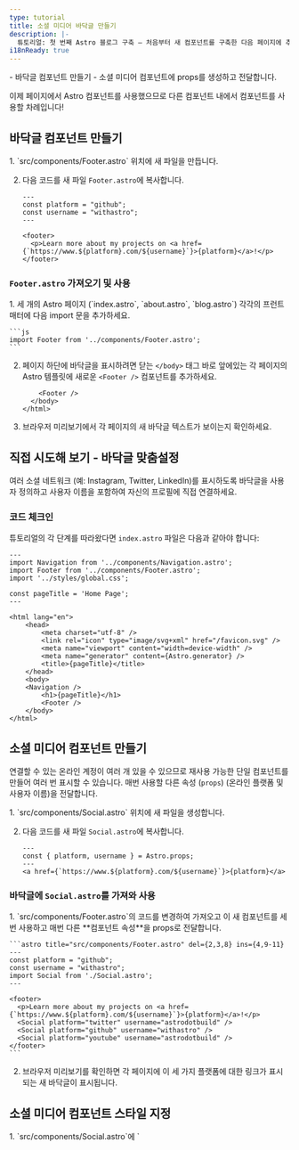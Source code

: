 ```yaml
---
type: tutorial
title: 소셜 미디어 바닥글 만들기
description: |-
  튜토리얼: 첫 번째 Astro 블로그 구축 — 처음부터 새 컴포넌트를 구축한 다음 페이지에 추가하세요.
i18nReady: true
---
```



<PreCheck>
  - 바닥글 컴포넌트 만들기
  - 소셜 미디어 컴포넌트에 props를 생성하고 전달합니다.
</PreCheck>

이제 페이지에서 Astro 컴포넌트를 사용했으므로 다른 컴포넌트 내에서 컴포넌트를 사용할 차례입니다!

## 바닥글 컴포넌트 만들기
<Steps>
1. `src/components/Footer.astro` 위치에 새 파일을 만듭니다.

2. 다음 코드를 새 파일 `Footer.astro`에 복사합니다.

    ```astro title="src/components/Footer.astro"
    ---
    const platform = "github";
    const username = "withastro";
    ---

    <footer>
      <p>Learn more about my projects on <a href={`https://www.${platform}.com/${username}`}>{platform}</a>!</p>
    </footer>
    ```
</Steps>

### `Footer.astro` 가져오기 및 사용

<Steps>
1. 세 개의 Astro 페이지 (`index.astro`, `about.astro`, `blog.astro`) 각각의 프런트매터에 다음 import 문을 추가하세요.

    ```js
    import Footer from '../components/Footer.astro';
    ```

2. 페이지 하단에 바닥글을 표시하려면 닫는 `</body>` 태그 바로 앞에있는 각 페이지의 Astro 템플릿에 새로운 `<Footer />` 컴포넌트를 추가하세요.

    ```astro ins={1}
        <Footer />
      </body>
    </html>
    ```

3. 브라우저 미리보기에서 각 페이지의 새 바닥글 텍스트가 보이는지 확인하세요.
</Steps>

<Box icon="puzzle-piece">

## 직접 시도해 보기 - 바닥글 맞춤설정

여러 소셜 네트워크 (예: Instagram, Twitter, LinkedIn)를 표시하도록 바닥글을 사용자 정의하고 사용자 이름을 포함하여 자신의 프로필에 직접 연결하세요.

</Box>

### 코드 체크인

튜토리얼의 각 단계를 따라왔다면 `index.astro` 파일은 다음과 같아야 합니다:

```astro title="src/pages/index.astro"
---
import Navigation from '../components/Navigation.astro';
import Footer from '../components/Footer.astro';
import '../styles/global.css';

const pageTitle = 'Home Page';
---

<html lang="en">
	<head>
		<meta charset="utf-8" />
		<link rel="icon" type="image/svg+xml" href="/favicon.svg" />
		<meta name="viewport" content="width=device-width" />
		<meta name="generator" content={Astro.generator} />
		<title>{pageTitle}</title>
	</head>
	<body>
    <Navigation />
		<h1>{pageTitle}</h1>
		<Footer />
	</body>
</html>
```

## 소셜 미디어 컴포넌트 만들기

연결할 수 있는 온라인 계정이 여러 개 있을 수 있으므로 재사용 가능한 단일 컴포넌트를 만들어 여러 번 표시할 수 있습니다. 매번 사용할 다른 속성 (`props`) (온라인 플랫폼 및 사용자 이름)을 전달합니다.

<Steps>
1. `src/components/Social.astro` 위치에 새 파일을 생성합니다.

2. 다음 코드를 새 파일 `Social.astro`에 복사합니다.

    ```astro title="src/components/Social.astro"
    ---
    const { platform, username } = Astro.props;
    ---
    <a href={`https://www.${platform}.com/${username}`}>{platform}</a>
    ```
</Steps>

### 바닥글에 `Social.astro`를 가져와 사용

<Steps>
1. `src/components/Footer.astro`의 코드를 변경하여 가져오고 이 새 컴포넌트를 세 번 사용하고 매번 다른 **컴포넌트 속성**을 props로 전달합니다.

    ```astro title="src/components/Footer.astro" del={2,3,8} ins={4,9-11}
    ---
    const platform = "github";
    const username = "withastro";
    import Social from './Social.astro';
    ---

    <footer>
      <p>Learn more about my projects on <a href={`https://www.${platform}.com/${username}`}>{platform}</a>!</p>
      <Social platform="twitter" username="astrodotbuild" />
      <Social platform="github" username="withastro" />
      <Social platform="youtube" username="astrodotbuild" />
    </footer>
    ```

2. 브라우저 미리보기를 확인하면 각 페이지에 이 세 가지 플랫폼에 대한 링크가 표시되는 새 바닥글이 표시됩니다.
</Steps>

## 소셜 미디어 컴포넌트 스타일 지정

<Steps>
1. `src/components/Social.astro`에 `<style>` 태그를 추가하여 링크 모양을 사용자 정의하세요.

    ```astro title="src/components/Social.astro" ins={6-17} 'class="social-platform'
    ---
    const { platform, username } = Astro.props;
    ---
    <a href={`https://www.${platform}.com/${username}`}>{platform}</a>

    <style>
      a {
        padding: 0.5rem 1rem;
        color: white;
        background-color: #4c1d95;
        text-decoration: none;
      }
    </style>
    ```

2. 내용의 레이아웃을 개선하려면 `src/components/Footer.astro`에 `<style>` 태그를 추가하세요.

    ```astro title="src/components/Footer.astro" ins={4-10}
    ---
    import Social from './Social.astro';
    ---
    <style>
      footer {
        display: flex;
        gap: 1rem;
        margin-top: 2rem;
      }
    </style>

    <footer>
      <Social platform="twitter" username="astrodotbuild" />
      <Social platform="github" username="withastro" />
      <Social platform="youtube" username="astrodotbuild" />
    </footer>
    ```

3. 브라우저 미리보기를 다시 확인하고 각 페이지에 업데이트된 바닥글이 표시되는지 확인하세요.
</Steps>

<Box icon="question-mark">

### 지식 테스트

1. `title`, `author`, `date` 값을 props로 받으려면 Astro 컴포넌트의 프런트매터에 어떤 코드 줄을 작성해야 합니까?

    <MultipleChoice>
      <Option isCorrect>
        `const { title, author, date } = Astro.props;`
      </Option>
      <Option>
        `import BlogPost from '../components/BlogPost.astro'`
      </Option>
      <Option>
        `<BlogPost title="My First Post" author="Dan" date="12 Aug 2022" />`
      </Option>
    </MultipleChoice>
    

2. Astro 컴포넌트에 어떻게 **값을 props로 전달**합니까?
    <MultipleChoice>
      <Option>
        `const { title, author, date } = Astro.props;`
      </Option>
      <Option>
        `import BlogPost from '../components/BlogPost.astro'`
      </Option>
      <Option isCorrect>
        `<BlogPost title="My First Post" author="Dan" date="12 Aug 2022" />`
      </Option>
    </MultipleChoice>
</Box>

<Box icon="check-list">

## 체크리스트

<Checklist>
- [ ] `src/components/`에 새로운 `.astro` 컴포넌트를 만들 수 있습니다.
- [ ] Astro 컴포넌트를 다른 Astro 컴포넌트 내부로 가져와 사용할 수 있습니다.
- [ ] Astro 컴포넌트에 props를 전달할 수 있습니다.
</Checklist>
</Box>

### 리소스

- [Astro 컴포넌트의 Props](/ko/basics/astro-components/#컴포넌트-props)
